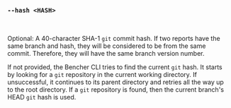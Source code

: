 ### `--hash <HASH>`

<br />

Optional: A 40-character SHA-1 `git` commit hash.
If two reports have the same branch and hash, they will be considered to be from the same commit.
Therefore, they will have the same branch version number.

If not provided, the Bencher CLI tries to find the current `git` hash.
It starts by looking for a `git` repository in the current working directory.
If unsuccessful, it continues to its parent directory and retries all the way up to the root directory.
If a `git` repository is found, then the current branch's HEAD `git` hash is used.
